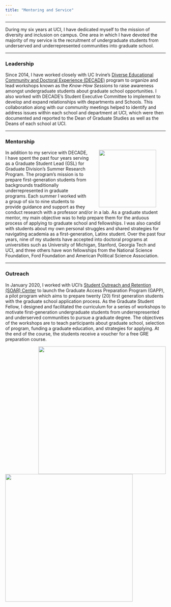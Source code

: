 ```yaml
---
title: "Mentoring and Service"
---
```

----

During my six years at UCI, I have dedicated myself to the mission of diversity and inclusion on campus. One area in which I have devoted the majority of my service is the recruitment of undergraduate students from underserved and underrepresented communities into graduate school.

----

<h3>**Leadership**</h3>

Since 2014, I have worked closely with UC Irvine's [Diverse Educational Community and Doctoral Experience (DECADE)](https://grad.uci.edu/about-us/diversity/decade/index.php) program to organize and lead workshops known as the *Know-How Sessions* to raise awareness amongst undergraduate students about graduate school opportunities. I also worked with DECADE's Student Executive Committee to implement to develop and expand relationships with departments and Schools. This collaboration along with our community meetings helped to identify and address issues within each school and department at UCI, which were then documented and reported to the Dean of Graduate Studies as well as the Deans of each school at UCI.

----

<h3>**Mentorship**</h3>

<img align="right" src="images/lead1.jpeg" width="180px" HSPACE=30/>

In addition to my service with DECADE, I have spent the past four years serving as a Graduate Student Lead (GSL) for Graduate Division's Summer Research Program. The program’s mission is to prepare first-generation students from backgrounds traditionally underrepresented in graduate programs. Each summer I worked with a group of six to nine students to provide guidance and support as they conduct research with a professor and/or in a lab. As a graduate student mentor, my main objective was to help prepare them for the arduous process of applying to graduate school and fellowships. I was also candid with students about my own personal struggles and shared strategies for navigating academia as a first-generation, Latinx student. Over the past four years, nine of my students have accepted into doctoral programs at universities such as University of Michigan, Stanford, Georgia Tech and UCI, and three others have won fellowships from the National Science Foundation, Ford Foundation and American Political Science Association.

----

<h3>**Outreach**</h3> 

In January 2020, I worked with UCI's [Student Outreach and Retention (SOAR) Center](https://soar.uci.edu/) to launch the Graduate Access Preparation Program (GAPP), a pilot program which aims to prepare twenty (20) first generation students with the graduate school application process. As the Graduate Student Fellow, I designed and facilitated the curriculum for a series of workshops to motivate first-generation undergraduate students from underrepresented and underserved communities to pursue a graduate degree. The objectives of the workshops are to teach participants about graduate school, selection of program, funding a graduate education, and strategies for applying. At the end of the course, the students receive a voucher for a free GRE preparation course.

<img align="right" src="images/gapp1.jpg" width="400px">

<img align="left" src="images/gapp2.jpg" width="400px">
